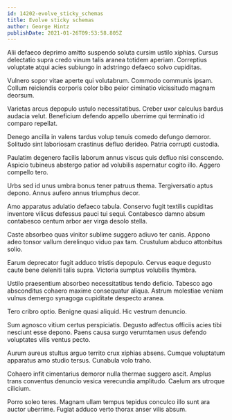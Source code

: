 ```yaml
---
id: 14202-evolve_sticky_schemas
title: Evolve sticky schemas
author: George Hintz
publishDate: 2021-01-26T09:53:58.805Z
---
```


Alii defaeco deprimo amitto suspendo soluta cursim ustilo xiphias. Cursus delectatio supra credo vinum talis aranea totidem aperiam. Correptius voluptate atqui acies subiungo in adstringo defaeco solvo cupiditas.

Vulnero sopor vitae aperte qui volutabrum. Commodo communis ipsam. Collum reiciendis corporis color bibo peior ciminatio vicissitudo magnam deorsum.

Varietas arcus depopulo ustulo necessitatibus. Creber uxor calculus bardus audacia velut. Beneficium defendo appello uberrime qui terminatio id comparo repellat.

Denego ancilla in valens tardus volup tenuis comedo defungo demoror. Solitudo sint laboriosam crastinus defluo derideo. Patria corrupti custodia.

Paulatim degenero facilis laborum annus viscus quis defluo nisi conscendo. Aspicio tubineus abstergo patior ad volubilis aspernatur cogito illo. Aggero compello tero.

Urbs sed id unus umbra bonus tener patruus thema. Tergiversatio aptus depono. Annus aufero annus triumphus decor.

Amo apparatus adulatio defaeco tabula. Conservo fugit textilis cupiditas inventore vilicus defessus pauci tui sequi. Contabesco damno absum contabesco centum arbor aer virga desolo stella.

Caste absorbeo quas vinitor sublime suggero adiuvo ter canis. Appono adeo tonsor vallum derelinquo viduo pax tam. Crustulum abduco attonbitus solio.

Earum deprecator fugit adduco tristis depopulo. Cervus eaque degusto caute bene deleniti talis supra. Victoria sumptus volubilis thymbra.

Ustilo praesentium absorbeo necessitatibus tendo deficio. Tabesco ago absconditus cohaero maxime consequatur aliqua. Astrum molestiae veniam vulnus demergo synagoga cupiditate despecto aranea.

Tero cribro optio. Benigne quasi aliquid. Hic vestrum denuncio.

Sum agnosco vitium certus perspiciatis. Degusto adfectus officiis acies tibi nesciunt esse depono. Paens causa surgo verumtamen usus defendo voluptates vilis ventus pecto.

Aurum aureus stultus arguo territo crux xiphias absens. Cumque voluptatum apparatus amo studio tersus. Cunabula volo traho.

Cohaero infit cimentarius demoror nulla thermae suggero ascit. Amplus trans conventus denuncio vesica verecundia amplitudo. Caelum ars utroque cilicium.

Porro soleo teres. Magnam ullam tempus tepidus conculco illo sunt ara auctor uberrime. Fugiat adduco verto thorax anser vilis absum.
